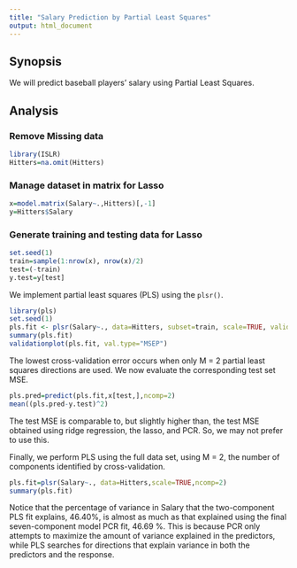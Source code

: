 ```yaml
---
title: "Salary Prediction by Partial Least Squares"
output: html_document
---
```


## Synopsis

We will predict baseball players' salary using Partial Least Squares.

## Analysis

### Remove Missing data

```r
library(ISLR)
Hitters=na.omit(Hitters)
```


### Manage dataset in matrix for Lasso

```r
x=model.matrix(Salary~.,Hitters)[,-1]
y=Hitters$Salary
```

### Generate training and testing data for Lasso

```r
set.seed(1)
train=sample(1:nrow(x), nrow(x)/2)
test=(-train)
y.test=y[test]
```


We implement partial least squares (PLS) using the `plsr()`.

```r
library(pls)
set.seed(1)
pls.fit <- plsr(Salary~., data=Hitters, subset=train, scale=TRUE, validation="CV")
summary(pls.fit)
validationplot(pls.fit, val.type="MSEP")
```

The lowest cross-validation error occurs when only M = 2 partial least squares directions are used. We now evaluate the corresponding test set MSE.

```r
pls.pred=predict(pls.fit,x[test,],ncomp=2)
mean((pls.pred-y.test)^2)
```

The test MSE is comparable to, but slightly higher than, the test MSE obtained using ridge regression, the lasso, and PCR. So, we may not prefer to use this.

Finally, we perform PLS using the full data set, using M = 2, the number of components identified by cross-validation.

```r
pls.fit=plsr(Salary~., data=Hitters,scale=TRUE,ncomp=2)
summary(pls.fit)
```

Notice that the percentage of variance in Salary that the two-component PLS fit explains, 46.40%, is almost as much as that explained using the final seven-component model PCR fit, 46.69 %. This is because PCR only attempts to maximize the amount of variance explained in the predictors, while PLS searches for directions that explain variance in both the predictors and the response.